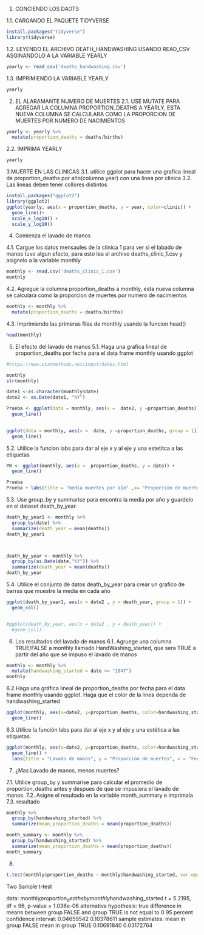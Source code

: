 1. CONCIENDO LOS DAOTS

1.1. CARGANDO EL PAQUETE TIDYVERSE
```r
install.packages("tidyverse")
library(tidyverse) 
```

1.2. LEYENDO EL ARCHIVO DEATH_HANDWASHING USANDO READ_CSV ASGINANDOLO A LA VARIABLE YEARLY
```r
yearly <- read_csv('deaths_handwashing.csv')
```
1.3. IMPRIMIENDO LA VARIABLE YEARLY
```r
yearly
```
2. EL ALARAMANTE NUMERO DE MUERTES
2.1. USE MUTATE PARA AGREGAR LA COLUMNA PROPORTION_DEATHS A YEARLY, ESTA NUEVA COLUMNA SE CALCULARA COMO LA PROPORCION DE MUERTES POR NUMERO DE NACIMIENTOS
```r
yearly <- yearly %>%
  mutate(proportion_deaths = deaths/births)
```
2.2. IMPRIMA YEARLY
```r
yearly
```
3.MUERTE EN LAS CLINICAS
3.1. utilice ggplot para hacer una grafica lineal de proportion_deaths por año(columna year) con una linea por clinica
3.2. Las lineas deben tener collores distintos 

```r
install.packages("ggplot2")
library(ggplot2)
ggplot(yearly, aes(x = proportion_deaths, y = year, color=clinic)) +
  geom_line()+
  scale_x_log10() +
  scale_y_log10()
```
4. Comienza el lavado de manos

4.1. Cargue los datos mensaules de la clinica 1 para ver si el labado de manos tuvo algun efecto, para esto lea el archivo deaths_clinic_1.csv y asignelo a la variable monthly 
```r
monthly <- read.csv('deaths_clinic_1.csv')
monthly
```
4.2. Agregue la columna proportion_deaths a monthly, esta nueva columna se calculara como la proporcion de muertes por numero de nacimientos
```r
monthly <- monthly %>%
  mutate(proportion_deaths = deaths/births)
```
4.3. Imprimiendo las primeras filas de monthly usando la funcion head()

```r
head(monthly)
```
5. El efecto del lavado de manos
5.1. Haga una grafica lineal de proportion_deaths por fecha para el data frame monthly usando ggplot
```r
#https://www.statmethods.net/input/dates.html

monthly
str(monthly)

date1 <-as.character(monthly$date)
date2 <- as.Date(date1, "%Y")

Prueba <- ggplot(data = monthly, aes(x =  date2, y =proportion_deaths)) +
  geom_line()
  

ggplot(data = monthly, aes(x =  date, y =proportion_deaths, group = 1)) +
  geom_line()

```
5.2. Utilice la funcion labs para dar al eje x y al eje y una estetitca a las etiquetas
```r

PR <- ggplot(monthly, aes(x =  proportion_deaths, y = date)) +
  geom_line()

Prueba
Prueba + labs(title = "media muertes por a{o" ,x= "Proporcion de muertes", y ="Años")


```
5.3. Use group_by y summarise para encontra la media por año y guardelo en el dataset death_by_year.
```r
death_by_year1 <- monthly %>%
  group_by(date) %>%
  summarize(death_year = mean(deaths))
death_by_year1



death_by_year <- monthly %>%
  group_by(as.Date(date,"%Y")) %>%
  summarize(death_year = mean(deaths))
death_by_year

```
5.4. Utilice el conjunto de datos death_by_year para crear un grafico de barras que muestre la media en cada año
```r
ggplot(death_by_year1, aes(x = date2 , y = death_year, group = 1)) +
  geom_col()


#ggplot(death_by_year, aes(x = date2 , y = death_year)) +
  #geom_col()
```
6. Los resultados del lavado de manos
6.1. Agruege una columna TRUE/FALSE a monthly llamado HandWashing_started, que sera TRUE a partir del año que se impuso el lavado de manos

```r
monthly <- monthly %>%
  mutate(handwashing_started = date >= "1847")
monthly
```
6.2.Haga una gráfica lineal de proportion_deaths por fecha para el data frame monthly
usando ggplot. Haga que el color de la línea dependa de handwashing_started
```r
ggplot(monthly, aes(x=date2, y=proportion_deaths, color=handwashing_started)) +
  geom_line()
```
6.3.Utilice la función labs para dar al eje x y al eje y una estética a las etiquetas.
```r
ggplot(monthly, aes(x=date2, y=proportion_deaths, color=handwashing_started)) +
  geom_line() +
  labs(title = "Lavado de manos", y = "Proporción de muertos", x = "Fecha")
```
7. ¿Mas Lavado de manos, menos muertes?

7.1. Utilice group_by y summarise para calcular el promedio de proportion_deaths antes y despues de que se impusiera el lavado de manos.
7.2. Asigne el resultado en la variable month_summary e imprimala
7.3. resultado

```r
monthly %>%
  group_by(handwashing_started) %>%
  summarize(mean_proportion_deaths = mean(proportion_deaths))

month_summary <- monthly %>%
  group_by(handwashing_started) %>%
  summarize(mean_proportion_deaths = mean(proportion_deaths))
month_summary

```
8.

```r
t.test(monthly$proportion_deaths ~ monthly$handwashing_started, var.equal =TRUE)
```
Two Sample t-test

data:  monthly$proportion_deaths by monthly$handwashing_started
t = 5.2195, df = 96, p-value = 1.036e-06
alternative hypothesis: true difference in means between group FALSE and group TRUE is not equal to 0
95 percent confidence interval:
 0.04659542 0.10378611
sample estimates:
mean in group FALSE  mean in group TRUE 
         0.10691840          0.03172764 
